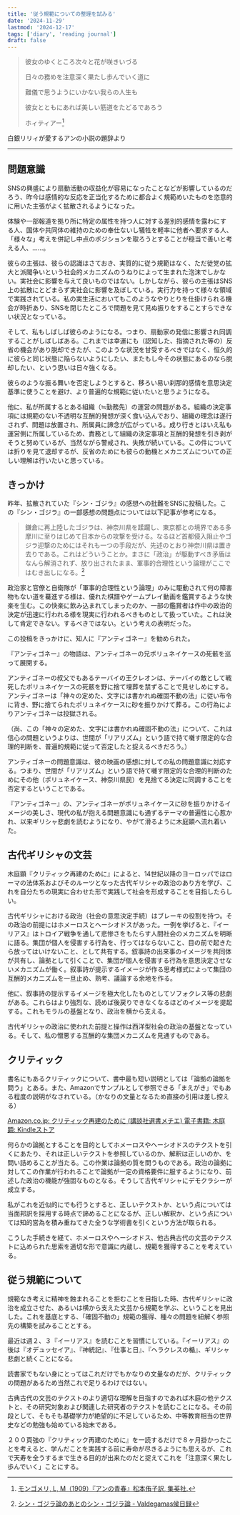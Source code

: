 ```yaml
---
title: '従う規範についての整理を試みる'
date: '2024-11-29'
lastmod: '2024-12-17'
tags: ['diary', 'reading journal']
draft: false
---
```


> 彼女のゆくところ次々と花が咲きいづる
>
> 日々の務めを注意深く果たし歩んでいく道に
>
> 難儀で思うようにいかない我らの人生も
>
> 彼女とともにあれば美しい筋道をたどるであろう
>
> ホィティアー[^1]

[^1]: [モンゴメリ, L, M（1909）『アンの青春』松本侑子訳, 集英社.](http://office-matsumoto.world.coocan.jp/aa-daiji.htm)

<Source>
    白銀リリィが愛するアンの小説の題辞より
</Source>

---

## 問題意識

SNSの興盛により扇動活動の収益化が容易になったことなどが影響しているのだろう、昨今は感情的な反応を正当化するために都合よく規範めいたものを恣意的に用いた主張がよく拡散されるようになった。

体験や一部報道を拠り所に特定の属性を持つ人に対する差別的感情を露わにする人、国体や共同体の維持のための奉仕ないし犠牲を軽率に他者へ要求する人、「様々な」考えを併記し中点のポジションを取ろうとすることが穏当で善いと考える人、……。

彼らの主張は、彼らの認識はさておき、実質的に従う規範はなく、ただ徒党の拡大と派閥争いという社会的メカニズムのうねりによって生まれた泡沫でしかない。実社会に影響を与えて良いものではない。しかしながら、彼らの主張はSNS上の拡散にとどまらず実社会に影響を及ぼしている。実行力を持って様々な領域で実践されている。私の実生活においてもこのようなやりとりを仕掛けられる機会が時折あり、SNSを閉じたところで問題を見て見ぬ振りをすることすらできない状況となっている。

そして、私もしばしば彼らのようになる。つまり、扇動家の発信に影響され同調することがしばしばある。これまでは幸運にも（認知した、指摘された等の）反省の機会があり脱却できたが、このような状況を甘受するべきではなく、恒久的に彼らと同じ状態に陥らないようにしたい、またもし今その状態にあるのなら脱却したい、という思いは日々強くなる。

彼らのような振る舞いを否定しようとすると、移ろい易い刹那的感情を意思決定基準に使うことを避け、より普遍的な規範に従いたいと思うようになる。

他に、私が所属するとある組織（≒勤務先）の運営の問題がある。組織の決定事項には規範のない不透明な互酬的発想が深く食い込んでおり、組織の理念は遂行されず、問題は放置され、所属員に諦念が広がっている。成り行きとはいえ私も運営側に所属しているため、責務として組織の決定事項と互酬的発想を引き剥がそうと努めているが、当然ながら警戒され、失敗が続いている。この件については折りを見て退却するが、反省のためにも彼らの動機とメカニズムについての正しい理解は行いたいと思っている。

## きっかけ

<Tweet id="1718932217001550074" />

昨年、拡散されていた『シン・ゴジラ』の感想への批難をSNSに投稿した。この『シン・ゴジラ』の一部感想の問題点については以下記事が参考になる。

> 鎌倉に再上陸したゴジラは、神奈川県を蹂躙し、東京都との境界である多摩川に至りはじめて日本からの攻撃を受ける。なるほど首都侵入阻止やゴジラ迎撃のためにはそれも一つの手段だが、先述のとおり神奈川県は置き去りである。これはどういうことか。まさに「政治」が駆動すべき矛盾はなんら解消されず、放り出されたまま、軍事的合理性という論理がここではむき出しになる。[^2]

[^2]: [シン・ゴジラ論のあとのシン・ゴジラ論 - Valdegamas侯日録](https://donoso.hatenablog.com/entry/20161014/1476444821)

政治家と官僚と自衛隊が「軍事的合理性という論理」のみに駆動されて何の障害物もない道を驀進する様は、優れた棋譜やゲームプレイ動画を鑑賞するような快楽を生む。この快楽に飲み込まれてしまったのか、一部の鑑賞者は作中の政治的決定が迅速に行われる様を現実に行われるべきものとして扱っていた。これは決して肯定できない。するべきではない。という考えの表明だった。

この投稿をきっかけに、知人に『アンティゴネー』を勧められた。

『アンティゴネー』の物語は、アンティゴネーの兄ポリュネイケースの死骸を巡って展開する。

アンティゴネーの叔父でもあるテーバイの王クレオンは、テーバイの敵として戦死したポリュネイケースの死骸を野に捨て埋葬を禁ずることで見せしめにする。アンティゴネーは「神々の定めた、文字には書かれぬ確固不動の法」に従い布令に背き、野に捨てられたポリュネイケースに砂を振りかけて葬る。この行為によりアンティゴネーは投獄される。

（尚、この「神々の定めた、文字には書かれぬ確固不動の法」について、これは信心の問題というよりは、世間が「リアリズム」という語で持て囃す限定的な合理的判断を、普遍的規範に従って否定したと捉えるべきだろう。）

アンティゴネーの問題意識は、彼の映画の感想に対しての私の問題意識に対応する。つまり、世間が「リアリズム」という語で持て囃す限定的な合理的判断のためにその他（ポリュネイケース、神奈川県民）を見捨てる決定に同調することを否定するということである。

『アンティゴネー』の、アンティゴネーがポリュネイケースに砂を振りかけるイメージの美しさ、現代の私が抱える問題意識にも通ずるテーマの普遍性に心惹かれ、以来ギリシャ悲劇を読むようになり、やがて滑るように木庭顕へ流れ着いた。

## 古代ギリシャの文芸

木庭顕『クリティック再建のために』によると、14世紀以降のヨーロッパではローマの法体系およびそのルーツとなった古代ギリシャの政治のあり方を学び、これを自分たちの現実に合わせた形で実践して社会を形成することを目指したらしい。

古代ギリシャにおける政治（社会の意思決定手続）はブレーキの役割を持つ。その政治の前提にはホメーロスとヘーシオドスがあった。一例を挙げると、『イーリアス』はトロイア戦争を通して悲惨さをもたらす人間社会のメカニズムを明晰に語る。集団が個人を侵害する行為を、行ってはならないこと、目の前で起きたら放ってはいけないこと、として共有する。叙事詩の出来事のイメージを共同体が共有し、論拠として引くことで、集団が個人を侵害する行為を意思決定させないメカニズムが働く。叙事詩が提示するイメージが作る思考様式によって集団の互酬的メカニズムを一旦止め、熟考、議論する余地を作る。

他に、叙事詩の提示するイメージを極大化したものとしてソフォクレス等の悲劇がある。これらはより強烈な、読めば後戻りできなくなるほどのイメージを提起する。これもモラルの基盤となり、政治を横から支える。

古代ギリシャの政治に使われた前提と操作は西洋型社会の政治の基盤となっている。そして、私の憎悪する互酬的な集団メカニズムを見通すものである。

## クリティック

書名にもあるクリティックについて、書中最も短い説明としては「論拠の論拠を問う」とある。また、Amazonでサンプルとして参照できる「まえがき」でもある程度の説明がなされている。（かなりの文量となるため直接の引用は差し控える）

[Amazon.co.jp: クリティック再建のために (講談社選書メチエ) 電子書籍: 木庭顕: Kindleストア](https://www.amazon.co.jp/クリティック再建のために-講談社選書メチエ-木庭顕-ebook/dp/B09RK4K5MT)

何らかの論拠とすることを目的としてホメーロスやヘーシオドスのテクストを引くにあたり、それは正しいテクストを参照しているのか、解釈は正しいのか、を問い詰めることが当たる。この作業は論拠の質を問うものである。政治の論拠に対してこの作業が行われることで論拠が一定の資格要件に服するようになり、前述した政治の機能が強固なものとなる。そうして古代ギリシャにデモクラシーが成立する。

私がこれを近似的にでも行うとすると、正しいテクストか、という点については当面邦訳を採用する時点で諦めることになるが、正しい解釈か、という点については知的営為を積み重ねてきた全うな学術書を引くという方法が取られる。

こうした手続きを経て、ホメーロスやヘーシオドス、他古典古代の文芸のテクストに込められた思索を適切な形で意識に内蔵し、規範を獲得することを考えている。

## 従う規範について

規範なき考えに精神を蝕まれることを拒むことを目指した時、古代ギリシャに政治を成立させた、あるいは横から支えた文芸から規範を学ぶ、ということを見出した。これを基底とする、「確固不動の」規範の獲得、種々の問題を紐解く参照先の構築を試みることとする。

最近は週２、３『イーリアス』を読むことを習慣にしている。『イーリアス』の後は『オデュッセイア』、『神統記』、『仕事と日』、『ヘラクレスの楯』、ギリシャ悲劇と続くことになる。

読書家でもない身にとってはこれだけでもかなりの文量なのだが、クリティックの問題があるため当然これで足りるわけではない。

古典古代の文芸のテクストのより適切な理解を目指すのであれば木庭の他テクストと、その研究対象および関連した研究者のテクストを読むことになる。その前段として、そもそも基礎学力が絶望的に不足しているため、中等教育相当の世界史などの勉強も始めている始末である。

２００頁強の『クリティック再建のために』を一読するだけで８ヶ月掛かったことを考えると、学んだことを実践する前に寿命が尽きるようにも思えるが、これで天寿を全うするまで生きる目的が出来たのだと捉えてこれを「注意深く果たし歩んでいく」ことにする。
